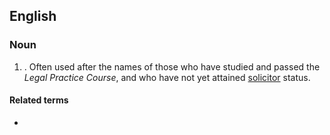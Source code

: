 ==English==

===Noun===
{{en-noun}}

#  {{context|legal|lang=en}} {{acronym of|[[post-|Post-]][[graduate]] [[diploma]] [[in]] [[legal]] [[practice]]|lang=en|nodot=1}}. Often used after the names of those who have studied and passed the ''Legal Practice Course'', and who have not yet attained [[solicitor]] status.

====Related terms====
* {{l|en|DipLP}}